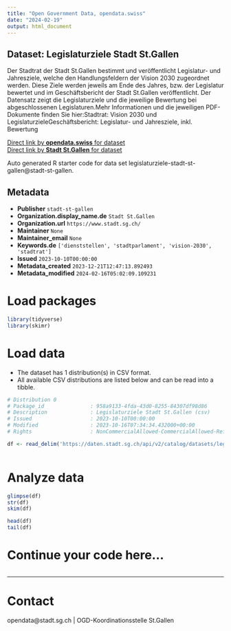 ```yaml
---
title: "Open Government Data, opendata.swiss"
date: "2024-02-19"
output: html_document
---
```


## Dataset: Legislaturziele Stadt St.Gallen

Der
Stadtrat der Stadt St.Gallen bestimmt und veröffentlicht Legislatur- und Jahresziele, welche den Handlungsfeldern der Vision 2030 zugeordnet werden. Diese Ziele werden jeweils am Ende des Jahres, bzw. der Legislatur bewertet und im Geschäftsbericht der Stadt St.Gallen veröffentlicht. Der Datensatz zeigt die Legislaturziele und die jeweilige Bewertung bei abgeschlossenen Legislaturen.Mehr Informationen und die jeweiligen PDF-Dokumente finden Sie hier:Stadtrat: Vision 2030 und LegislaturzieleGeschäftsbericht: Legislatur- und Jahresziele, inkl. Bewertung

[Direct link by **opendata.swiss** for dataset](https://opendata.swiss/de/dataset/legislaturziele-stadt-st-gallen)<br>
[Direct link by **Stadt St.Gallen** for dataset](https://daten.stadt.sg.ch/explore/dataset/legislaturziele-stadt-st-gallen/)

Auto generated R starter code for data set legislaturziele-stadt-st-gallen@stadt-st-gallen.

## Metadata

- **Publisher** `stadt-st-gallen`
- **Organization.display_name.de** `Stadt St.Gallen`
- **Organization.url** `https://www.stadt.sg.ch/`
- **Maintainer** `None`
- **Maintainer_email** `None`
- **Keywords.de** `['dienststellen', 'stadtparlament', 'vision-2030', 'stadtrat']`
- **Issued** `2023-10-10T00:00:00`
- **Metadata_created** `2023-12-21T12:47:13.892493`
- **Metadata_modified** `2024-02-16T05:02:09.109231`


# Load packages

```r

library(tidyverse)
library(skimr)

```

# Load data

-   The dataset has 1 distribution(s) in CSV format.
-   All available CSV distributions are listed below and can be read into a tibble.

```r

# Distribution 0
# Package_id               : 958a9133-4fda-43d0-8255-84307df98d86
# Description              : Legislaturziele Stadt St.Gallen (csv)
# Issued                   : 2023-10-10T00:00:00
# Modified                 : 2023-10-16T07:34:34.432000+00:00
# Rights                   : NonCommercialAllowed-CommercialAllowed-ReferenceRequired

df <- read_delim('https://daten.stadt.sg.ch/api/v2/catalog/datasets/legislaturziele-stadt-st-gallen/exports/csv')



```

# Analyze data

```r

glimpse(df)
str(df)
skim(df)

head(df)
tail(df)

```

# Continue your code here...

```r

```

------------------------------------------------------------------------

# Contact

opendata@stadt.sg.ch | OGD-Koordinationsstelle St.Gallen

